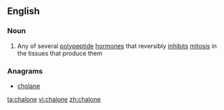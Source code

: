==English==

===Noun===
{{en-noun}}

# {{context|biochemistry|lang=en}} Any of several [[polypeptide]] [[hormone]]s that reversibly [[inhibit]]s [[mitosis]] in the tissues that produce them

===Anagrams===
* [[cholane#English|cholane]]

[[ta:chalone]]
[[vi:chalone]]
[[zh:chalone]]